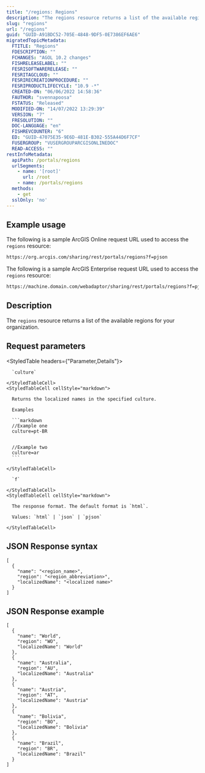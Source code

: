 ```yaml
---
title: "/regions: Regions"
description: "The regions resource returns a list of the available regions for an organization."
slug: "regions"
url: "/regions"
guid: "GUID-A91BDC52-705E-4848-9DF5-0E7386EF6AE6"
migratedTopicMetadata:
  FTITLE: "Regions"
  FDESCRIPTION: ""
  FCHANGES: "AGOL 10.2 changes"
  FISHRELEASELABEL: ""
  FESRISOFTWARERELEASE: ""
  FESRITAGCLOUD: ""
  FESRIRECREATIONPROCEDURE: ""
  FESRIPRODUCTLIFECYCLE: "10.9 -*"
  CREATED-ON: "06/06/2022 14:58:36"
  FAUTHOR: "svennapoosa"
  FSTATUS: "Released"
  MODIFIED-ON: "14/07/2022 13:29:39"
  VERSION: "7"
  FRESOLUTION: ""
  DOC-LANGUAGE: "en"
  FISHREVCOUNTER: "6"
  ED: "GUID-47075E35-9E6D-481E-B302-555A44D6F7CF"
  FUSERGROUP: "VUSERGROUPARCGISONLINEDOC"
  READ-ACCESS: ""
restInfoMetadata:
  apiPath: /portals/regions
  urlSegments:
    - name: '[root]'
      url: /root
    - name: /portals/regions
  methods:
    - get
  sslOnly: 'no'
---
```


## Example usage

The following is a sample ArcGIS Online request URL used to access the `regions` resource:

```markdown
https://org.arcgis.com/sharing/rest/portals/regions?f=pjson
```

The following is a sample ArcGIS Enterprise request URL used to access the `regions` resource:

```markdown
https://machine.domain.com/webadaptor/sharing/rest/portals/regions?f=pjson
```

 

## Description

The `regions` resource returns a list of the available regions for your organization.


##  Request parameters

<StyledTable headers={"Parameter,Details"}>
  <StyledTableRow>
    <StyledTableCell cellStyle="markdown">

      `culture` 

    </StyledTableCell>
    <StyledTableCell cellStyle="markdown">

      Returns the localized names in the specified culture.

      Examples

      ```markdown
      //Example one
      culture=pt-BR


      //Example two
      culture=ar
      ```

    </StyledTableCell>
  </StyledTableRow>
  <StyledTableRow>
    <StyledTableCell cellStyle="markdown">

      `f` 

    </StyledTableCell>
    <StyledTableCell cellStyle="markdown">

      The response format. The default format is `html`.

      Values: `html` | `json` | `pjson`

    </StyledTableCell>
  </StyledTableRow>
</StyledTable>


## JSON Response syntax

```other
[
  {
    "name": "<region_name>",
    "region": "<region_abbreviation>",
    "localizedName": "<localized name>"
  }
]
```

 

## JSON Response example

```other
[
  {
    "name": "World",
    "region": "WO",
    "localizedName": "World"
  },
  {
    "name": "Australia",
    "region": "AU",
    "localizedName": "Australia"
  },
  {
    "name": "Austria",
    "region": "AT",
    "localizedName": "Austria"
  },
  {
    "name": "Bolivia",
    "region": "BO",
    "localizedName": "Bolivia"
  },
  {
    "name": "Brazil",
    "region": "BR",
    "localizedName": "Brazil"
  }
]
```

 
